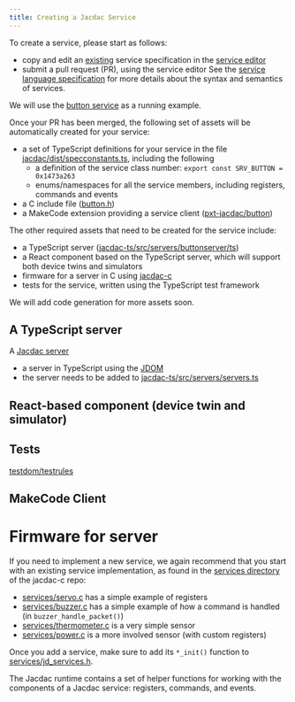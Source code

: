 ```yaml
---
title: Creating a Jacdac Service
---
```


To create a service, please start as follows: 
- copy and edit an [existing](https://github.com/jacdac/jacdac/tree/main/services)
  service specification in the [service editor](/tools/service-editor/)
- submit a pull request (PR), using the service editor
See the [service language specification](/reference/service-specification/) 
for more details about the syntax and semantics of services. 

We will use the [button service](https://github.com/jacdac/jacdac/tree/main/services/button.md)
as a running example.

Once your PR has been merged, the following set of assets will be automatically created
for your service:
- a set of TypeScript definitions for your service in the file [jacdac/dist/specconstants.ts](https://github.com/jacdac/jacdac/blob/main/dist/specconstants.ts), including the following
  - a definition of the service class number: `export const SRV_BUTTON = 0x1473a263`
  - enums/namespaces for all the service members, including registers, commands and events  
- a C include file ([button.h](https://github.com/jacdac/jacdac/blob/main/dist/c/button.h))
- a MakeCode extension providing a service client ([pxt-jacdac/button](https://github.com/jacdac/pxt-jacdac/tree/master/button))

The other required assets that need to be created for the service include:
- a TypeScript server ([jacdac-ts/src/servers/buttonserver/ts](https://github.com/jacdac/jacdac-ts/blob/main/src/servers/buttonserver.ts))
- a React component based on the TypeScript server, which will support both device twins and simulators
- firmware for a server in C using [jacdac-c](https://github.com/jacdac/jacdac-c)
- tests for the service, written using the TypeScript test framework

We will add code generation for more assets soon.

## A TypeScript server

A [Jacdac server](???)

- a server in TypeScript using the [JDOM](/clients/javascript)
- the server needs to be added to [jacdac-ts/src/servers/servers.ts](C:/github/org/jacdac/jacdac-docs/jacdac-ts/src/servers/servers.ts)

## React-based component (device twin and simulator)

## Tests

[testdom/testrules](https://github.com/jacdac/jacdac-ts/blob/main/src/testdom/testrules.ts)

## MakeCode Client

# Firmware for server

If you need to implement a new service, we again recommend that you start with an existing service
implementation, as found in the [services directory](https://github.com/jacdac/jacdac-c/tree/main/services)
of the jacdac-c repo:
* [services/servo.c](https://github.com/jacdac/jacdac-c/tree/main/services/servo.c) has a simple example of registers
* [services/buzzer.c](https://github.com/jacdac/jacdac-c/tree/main/services/buzzer.c) has a simple example of how a command is handled (in `buzzer_handle_packet()`)
* [services/thermometer.c](https://github.com/jacdac/jacdac-c/tree/main/services/thermometer.c) is a very simple sensor
* [services/power.c](https://github.com/jacdac/jacdac-c/tree/main/services/power.c) is a more involved sensor (with custom registers)

Once you add a service, make sure to add its `*_init()` function to 
[services/jd_services.h](https://github.com/jacdac/jacdac-c/tree/main/services/jd_services.h).

The Jacdac runtime contains a set of helper functions for working with the
components of a Jacdac service: registers, commands, and events.
